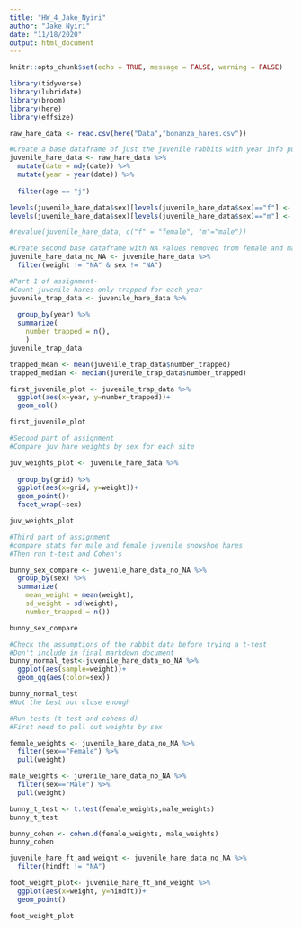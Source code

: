 ```yaml
---
title: "HW_4_Jake_Nyiri"
author: "Jake Nyiri"
date: "11/18/2020"
output: html_document
---
```


```r
knitr::opts_chunk$set(echo = TRUE, message = FALSE, warning = FALSE)
```

```r
library(tidyverse)
library(lubridate)
library(broom)
library(here)
library(effsize)

raw_hare_data <- read.csv(here("Data","bonanza_hares.csv"))

```

```r
#Create a base dataframe of just the juvenile rabbits with year info pulled out 
juvenile_hare_data <- raw_hare_data %>% 
  mutate(date = mdy(date)) %>% 
  mutate(year = year(date)) %>% 
  
  filter(age == "j")

levels(juvenile_hare_data$sex)[levels(juvenile_hare_data$sex)=="f"] <- "Female"
levels(juvenile_hare_data$sex)[levels(juvenile_hare_data$sex)=="m"] <- "Male"

#revalue(juvenile_hare_data, c("f" = "female", "m"="male"))

#Create second base dataframe with NA values removed from female and male rabbits weight
juvenile_hare_data_no_NA <- juvenile_hare_data %>% 
  filter(weight != "NA" & sex != "NA")
```

```r
#Part 1 of assignment-
#Count juvenile hares only trapped for each year
juvenile_trap_data <- juvenile_hare_data %>% 
  
  group_by(year) %>% 
  summarize(
    number_trapped = n(),
    )
juvenile_trap_data

trapped_mean <- mean(juvenile_trap_data$number_trapped)
trapped_median <- median(juvenile_trap_data$number_trapped)

```
```r
first_juvenile_plot <- juvenile_trap_data %>% 
  ggplot(aes(x=year, y=number_trapped))+
  geom_col()

first_juvenile_plot
```

```r
#Second part of assignment
#Compare juv hare weights by sex for each site

juv_weights_plot <- juvenile_hare_data %>% 
  
  group_by(grid) %>% 
  ggplot(aes(x=grid, y=weight))+
  geom_point()+
  facet_wrap(~sex)

juv_weights_plot
```

```r
#Third part of assignment
#compare stats for male and female juvenile snowshoe hares
#Then run t-test and Cohen's

bunny_sex_compare <- juvenile_hare_data_no_NA %>% 
  group_by(sex) %>% 
  summarize(
    mean_weight = mean(weight),
    sd_weight = sd(weight),
    number_trapped = n())

bunny_sex_compare
```
```r
#Check the assumptions of the rabbit data before trying a t-test
#Don't include in final markdown document
bunny_normal_test<-juvenile_hare_data_no_NA %>% 
  ggplot(aes(sample=weight))+
  geom_qq(aes(color=sex))

bunny_normal_test
#Not the best but close enough

```

```r
#Run tests (t-test and cohens d)
#First need to pull out weights by sex

female_weights <- juvenile_hare_data_no_NA %>% 
  filter(sex=="Female") %>% 
  pull(weight)

male_weights <- juvenile_hare_data_no_NA %>% 
  filter(sex=="Male") %>% 
  pull(weight)

bunny_t_test <- t.test(female_weights,male_weights)
bunny_t_test

bunny_cohen <- cohen.d(female_weights, male_weights)
bunny_cohen

```

```r
juvenile_hare_ft_and_weight <- juvenile_hare_data_no_NA %>% 
  filter(hindft != "NA")

foot_weight_plot<- juvenile_hare_ft_and_weight %>% 
  ggplot(aes(x=weight, y=hindft))+
  geom_point()

foot_weight_plot

```

